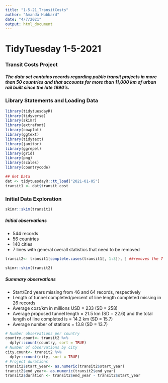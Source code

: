 ```yaml
---
title: "1-5-21_TransitCosts"
author: "Amanda Hubbard"
date: "4/7/2021"
output: html_document
---
```


# TidyTuesday 1-5-2021

### Transit Costs Project

##### The data set contains records regarding public transit projects in more than 50 countries and that accounts for more than 11,000 km of urban rail built since the late 1990's.

### Library Statements and Loading Data

```r
library(tidytuesdayR)
library(tidyverse)
library(skimr)
library(extrafont)
library(cowplot)
library(ggtext)
library(tidytext)
library(janitor)
library(ggrepel)
library(grid)
library(png)
library(scales)
library(countrycode)

## Get Data
dat <- tidytuesdayR::tt_load("2021-01-05")
transit1 <- dat$transit_cost
```

### Initial Data Exploration

```r
skimr::skim(transit1)
```

##### Initial observations

-   544 records
-   56 countries
-   140 cities
-   7 lines with general overall statistics that need to be removed

```r
transit2<- transit1[complete.cases(transit1[, 1:3]), ] ##removes the 7 unnecessary rows

skimr::skim(transit2)
```
##### Summary observations

-   Start/End years missing from 46 and 64 records, respectively
-   Length of tunnel completed/percent of line length completed missing in 26 records
-   Average cost/km in millions USD = 233 (SD = 258)
-   Average proposed tunnel length = 21.5 km (SD = 22.6) and the total length of line completed is = 14.2 km (SD = 15.7)
-   Average number of stations = 13.8 (SD = 13.7)
```r
# Number observations per country
country.count<- transit2 %>% 
  dplyr::count(country, sort = TRUE)
# Number of observations by city
city.count<- transit2 %>% 
  dplyr::count(city, sort = TRUE)
# Project durations
transit2$start_year<- as.numeric(transit2$start_year)
transit2$end_year<- as.numeric(transit2$end_year)
transit2$duration <- transit2$end_year - transit2$start_year
```
